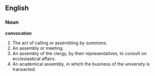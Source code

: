 ==English==

===Noun===

'''convocation'''

#The act of calling or assembling by summons.
#An assembly or meeting.
#An assembly of the clergy, by their representatives, to consult on ecclesiastical affairs.
#An academical assembly, in which the business of the university is transacted.